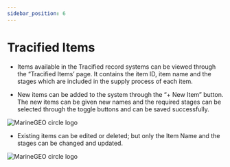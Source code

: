 ```yaml
---
sidebar_position: 6
---
```


# Tracified Items

<ObsoleteDoc></ObsoleteDoc>

- Items available in the Tracified record systems can be viewed through the “Tracified Items’ page. It contains the item ID, item name and the stages which are included in the supply process of each item. 

- New items can be added to the system through the “+ New Item” button. The new items can be given new names and the required stages can be selected through the toggle buttons and can be saved successfully. 

![MarineGEO circle logo](../../static/img/trcItems1.png "MarineGEO logo")

- Existing items can be edited or deleted; but only the Item Name and the stages can be changed and updated. 

![MarineGEO circle logo](../../static/img/trcItems2.png "MarineGEO logo")


<DocsRating pageName="Tracified Items"/>